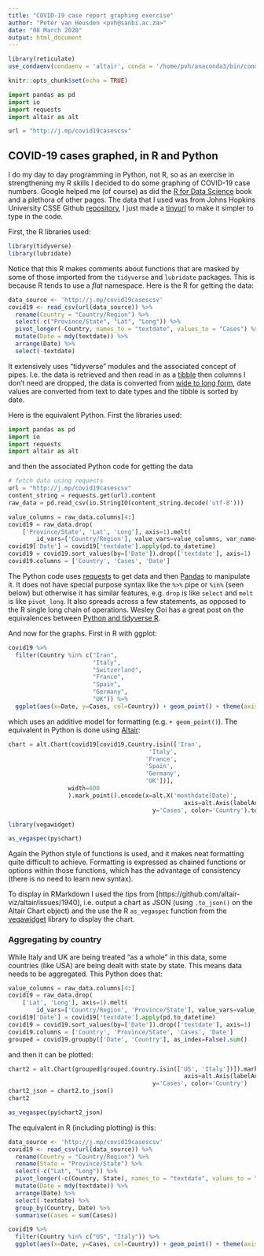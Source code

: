 ```yaml
---
title: "COVID-19 case report graphing exercise"
author: "Peter van Heusden <pvh@sanbi.ac.za>"
date: "08 March 2020"
output: html_document
---
```

```r
library(reticulate)
use_condaenv(condaenv = 'altair', conda = '/home/pvh/anaconda3/bin/conda')
```

```r
knitr::opts_chunk$set(echo = TRUE)
```


```python
import pandas as pd
import io
import requests
import altair as alt

url = "http://j.mp/covid19casescsv"
```

## COVID-19 cases graphed, in R and Python

I do my day to day programming in Python, not R, so as an exercise in strengthening my R skills I decided to do some graphing of COVID-19 case numbers. Google helped me (of course) as did the [R for Data Science](https://r4ds.had.co.nz/) book and a plethora of other pages. The data that I used was from Johns Hopkins University CSSE Github [repository](https://github.com/CSSEGISandData), I just made a [tinyurl](http://j.mp/covid19casescsv) to make it simpler to type in the code.

First, the R libraries used:

```r
library(tidyverse)
library(lubridate)
```
Notice that this R makes comments about functions that are masked by some of those imported from the `tidyverse` and `lubridate` packages. This is because R tends to use a *flat* namespace. Here is the R for getting the data:

```r
data_source <- 'http://j.mp/covid19casescsv'
covid19 <- read_csv(url(data_source)) %>% 
  rename(Country = "Country/Region") %>% 
  select(-c("Province/State", "Lat", "Long")) %>% 
  pivot_longer(-Country, names_to = "textdate", values_to = "Cases") %>%
  mutate(Date = mdy(textdate)) %>% 
  arrange(Date) %>% 
  select(-textdate)
```

It extensively uses "tidyverse" modules and the associated concept of pipes. I.e. the data is retrieved and then read in as a [tibble](https://r4ds.had.co.nz/tibbles.html) then columns I don't need are dropped, the data is converted from [wide to long form](https://www.theanalysisfactor.com/wide-and-long-data/), date values are converted from text to date types and the tibble is sorted by date.

Here is the equivalent Python. First the libraries used:

```python
import pandas as pd
import io
import requests
import altair as alt
```

and then the associated Python code for getting the data

```python
# fetch data using requests
url = "http://j.mp/covid19casescsv"
content_string = requests.get(url).content
raw_data = pd.read_csv(io.StringIO(content_string.decode('utf-8')))

value_columns = raw_data.columns[4:]
covid19 = raw_data.drop(
    ['Province/State', 'Lat', 'Long'], axis=1).melt(
        id_vars=['Country/Region'], value_vars=value_columns, var_name='textdate', value_name='Cases')
covid19['Date'] = covid19['textdate'].apply(pd.to_datetime)
covid19 = covid19.sort_values(by=['Date']).drop(['textdate'], axis=1)
covid19.columns = ['Country', 'Cases', 'Date']
```

The Python code uses [requests](https://requests.readthedocs.io/en/master/) to get data and then [Pandas](https://pandas.pydata.org/) to manipulate it. It does not have special purpose syntax like the `%>%` pipe or `%in%` (seen below) but otherwise it has similar features, e.g. `drop` is like `select` and `melt` is like `pivot_long`. It also spreads across a few statements, as opposed to the R single long chain of operations. Wesley Goi has a great post on the equivalences between [Python and tidyverse R](https://towardsdatascience.com/tidying-up-pandas-4572bfa38776).

And now for the graphs. First in R with ggplot:

```r
covid19 %>%
  filter(Country %in% c("Iran",
                        "Italy", 
                        "Switzerland", 
                        "France",
                        "Spain",
                        "Germany",
                        "UK")) %>%
  ggplot(aes(x=Date, y=Cases, col=Country)) + geom_point() + theme(axis.text.x = element_text(angle = 90))
```

which uses an additive model for formatting (e.g. `+ geom_point()`). The
equivalent in Python is done using [Altair](https://altair-viz.github.io/index.html):

```python
chart = alt.Chart(covid19[covid19.Country.isin(['Iran',
                                        'Italy',
                                       'France',
                                       'Spain',
                                       'Germany',
                                       'UK'])],
                 width=600
                 ).mark_point().encode(x=alt.X('monthdate(Date)', 
                                                  axis=alt.Axis(labelAngle=90)), 
                                         y='Cases', color='Country').to_json()
```

```r
library(vegawidget)

as_vegaspec(py$chart)
```

Again the Python style of functions is used, and it makes neat formatting quite difficult to achieve. Formatting is expressed as chained functions or options
within those functions, which has the advantage of consistency (there is no need to learn new syntax).

To display in RMarkdown I used the tips from [https://github.com/altair-viz/altair/issues/1940], i.e. output a chart as JSON (using `.to_json()` on the Altair Chart object) and the use the R `as_vegaspec` function from the [vegawidget](https://rdrr.io/cran/vegawidget/) library to display the chart.

### Aggregating by country

While Italy and UK are being treated "as a whole" in this data, some countries (like USA) are being dealt with state by state. This means data needs to be aggregated. This Python does that:

```python
value_columns = raw_data.columns[4:]
covid19 = raw_data.drop(
    ['Lat', 'Long'], axis=1).melt(
        id_vars=['Country/Region', 'Province/State'], value_vars=value_columns, var_name='textdate', value_name='Cases')
covid19['Date'] = covid19['textdate'].apply(pd.to_datetime)
covid19 = covid19.sort_values(by=['Date']).drop(['textdate'], axis=1)
covid19.columns = ['Country', 'Province/State', 'Cases', 'Date']
grouped = covid19.groupby(['Date', 'Country'], as_index=False).sum()
```

and then it can be plotted:

```python
chart2 = alt.Chart(grouped[grouped.Country.isin(['US', 'Italy'])]).mark_point().encode(x=alt.X('monthdate(Date)', 
                                                  axis=alt.Axis(labelAngle=90)), 
                                         y='Cases', color='Country')
chart2_json = chart2.to_json()
chart2
```

```r
as_vegaspec(py$chart2_json)
```

The equivalent in R (including plotting) is this:

```r
data_source <- 'http://j.mp/covid19casescsv'
covid19 <- read_csv(url(data_source)) %>% 
  rename(Country = "Country/Region") %>%
  rename(State = "Province/State") %>%
  select(-c("Lat", "Long")) %>% 
  pivot_longer(-c(Country, State), names_to = "textdate", values_to = "Cases") %>%
  mutate(Date = mdy(textdate)) %>% 
  arrange(Date) %>% 
  select(-textdate) %>%
  group_by(Country, Date) %>%
  summarise(Cases = sum(Cases))

covid19 %>%
  filter(Country %in% c("US", "Italy")) %>%
  ggplot(aes(x=Date, y=Cases, col=Country)) + geom_point() + theme(axis.text.x = element_text(angle = 90))
```